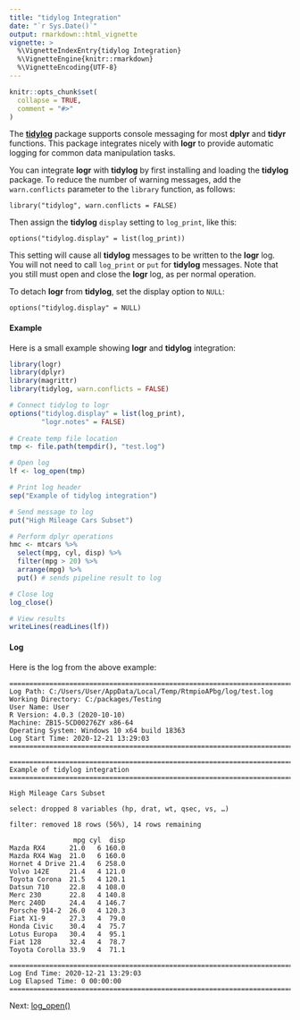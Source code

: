 ```yaml
---
title: "tidylog Integration"
date: "`r Sys.Date()`"
output: rmarkdown::html_vignette
vignette: >
  %\VignetteIndexEntry{tidylog Integration}
  %\VignetteEngine{knitr::rmarkdown}
  %\VignetteEncoding{UTF-8}
---
```


```r
knitr::opts_chunk$set(
  collapse = TRUE,
  comment = "#>"
)
```
The **[tidylog](https://cran.r-project.org/web/packages/tidylog/readme/README.html)**
package supports console messaging for most **dplyr** and **tidyr** functions.
This package integrates nicely with **logr** to provide automatic logging
for common data manipulation tasks.

You can integrate **logr** with **tidylog** by first installing
and loading the **tidylog** package.  To reduce the number of warning messages,
add the `warn.conflicts` parameter to the `library` function, as follows:

    library("tidylog", warn.conflicts = FALSE)

Then assign the **tidylog** `display` setting to `log_print`, like this:

    options("tidylog.display" = list(log_print))

This setting will cause all **tidylog** messages to be written to the **logr**
log.  You will not need to call `log_print` or `put` for **tidylog** 
messages.  Note that you still must open and close the **logr** log, 
as per normal operation.  

To detach **logr** from **tidylog**, set the display option to `NULL`:

    options("tidylog.display" = NULL)
    
#### Example
    
Here is a small example showing **logr** and **tidylog** integration:

```r
library(logr)
library(dplyr)
library(magrittr)
library(tidylog, warn.conflicts = FALSE)

# Connect tidylog to logr
options("tidylog.display" = list(log_print),
        "logr.notes" = FALSE)
 
# Create temp file location
tmp <- file.path(tempdir(), "test.log")

# Open log
lf <- log_open(tmp)

# Print log header
sep("Example of tidylog integration")

# Send message to log
put("High Mileage Cars Subset")

# Perform dplyr operations
hmc <- mtcars %>% 
  select(mpg, cyl, disp) %>% 
  filter(mpg > 20) %>% 
  arrange(mpg) %>% 
  put() # sends pipeline result to log

# Close log
log_close()

# View results
writeLines(readLines(lf))

```

#### Log

Here is the log from the above example:

```
========================================================================= 
Log Path: C:/Users/User/AppData/Local/Temp/RtmpioAPbg/log/test.log 
Working Directory: C:/packages/Testing 
User Name: User 
R Version: 4.0.3 (2020-10-10) 
Machine: ZB15-5CD00276ZY x86-64 
Operating System: Windows 10 x64 build 18363 
Log Start Time: 2020-12-21 13:29:03 
========================================================================= 

========================================================================= 
Example of tidylog integration 
========================================================================= 

High Mileage Cars Subset 

select: dropped 8 variables (hp, drat, wt, qsec, vs, …)

filter: removed 18 rows (56%), 14 rows remaining

                mpg cyl  disp
Mazda RX4      21.0   6 160.0
Mazda RX4 Wag  21.0   6 160.0
Hornet 4 Drive 21.4   6 258.0
Volvo 142E     21.4   4 121.0
Toyota Corona  21.5   4 120.1
Datsun 710     22.8   4 108.0
Merc 230       22.8   4 140.8
Merc 240D      24.4   4 146.7
Porsche 914-2  26.0   4 120.3
Fiat X1-9      27.3   4  79.0
Honda Civic    30.4   4  75.7
Lotus Europa   30.4   4  95.1
Fiat 128       32.4   4  78.7
Toyota Corolla 33.9   4  71.1

========================================================================= 
Log End Time: 2020-12-21 13:29:03 
Log Elapsed Time: 0 00:00:00 
========================================================================= 

```

Next: [log_open()](https://logr.r-sassy.org/reference/log_open.html)




